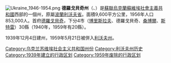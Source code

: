 [[File:Ukraine_1946-1954.png|thumb]]
'''德羅戈貝奇州'''（{{lang-uk|Дрогобицька область}}、{{lang-ru|Дрого́бычская область}}）是[[蘇聯|蘇聯]][[烏克蘭蘇維埃社會主義共和國|烏克蘭蘇維埃社會主義共和國]]西部的一個州，原屬[[波蘭|波蘭]][[利沃夫省|利沃夫省]]。面積9,600平方公里，1956年人口853,000人。首府[[德羅戈貝奇|德羅戈貝奇]]，下分4市（[[博里斯拉夫|博里斯拉夫]]、德羅戈貝奇、[[桑博爾|桑博爾]]、[[斯特雷|斯特雷]]）30縣（1940年，1959年有20縣）。

1939年12月4日建州，1959年5月21日被併入[[利沃夫州|利沃夫州]]。
{{Ukraine-stub}}
[[Category:乌克兰苏维埃社会主义共和国州份|Category:乌克兰苏维埃社会主义共和国州份]]
[[Category:利沃夫州历史|Category:利沃夫州历史]]
[[Category:1939年建立的行政区划|Category:1939年建立的行政区划]]
[[Category:1959年废除的行政区划|Category:1959年废除的行政区划]]